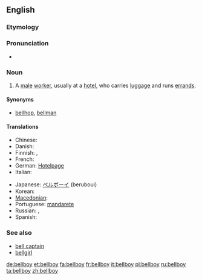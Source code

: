 ==English==

===Etymology===
{{compound|bell|boy}}

===Pronunciation===
* {{audio|en-us-bellboy.ogg|Audio (US)}}

===Noun===
{{en-noun}}

# A [[male]] [[worker]], usually at a [[hotel]], who carries [[luggage]] and runs [[errand]]s.

====Synonyms====
* [[bellhop]], [[bellman]]

====Translations====
{{trans-top|A male worker, usually at a hotel, who carries luggage and runs errands}}
* Chinese: {{zh-tsp|服務生|服务生|fúwùshēng}}
* Danish: {{t-|da|piccolo|c}}
* Finnish: {{t-|fi|hotellipoika}},  {{t-|fi|pikkolo}}
* French: {{t+|fr|chasseur}}
* German: [[Hotelpage]]
* Italian: {{t+|it|boy|m}}
{{trans-mid}}
* Japanese: [[ベルボーイ]] (beruboui)
* Korean: {{t+|ko|사환|sc=Hang}}
* [[Macedonian]]: {{t|mk|портир|m|tr=portír}}
* Portuguese: [[mandarete]]
* Russian: {{t-|ru|коридорный|m|tr=koridórnyj}}, {{t|ru|посыльный|m|tr=posýl'nyj}}
* Spanish: {{t-|es|botones}}
{{trans-bottom}}

===See also===
* [[bell captain]]
* [[bellgirl]]

[[de:bellboy]]
[[et:bellboy]]
[[fa:bellboy]]
[[fr:bellboy]]
[[it:bellboy]]
[[pl:bellboy]]
[[ru:bellboy]]
[[ta:bellboy]]
[[zh:bellboy]]